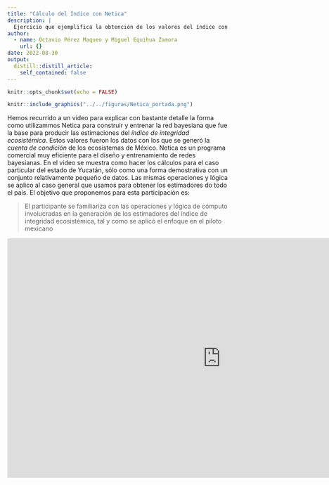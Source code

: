 ```yaml
---
title: "Cálculo del Índice con Netica"
description: |
  Ejercicio que ejemplifica la obtención de los valores del índice con Netica.
author:
  - name: Octavio Pérez Maqueo y Miguel Equihua Zamora
    url: {}
date: 2022-08-30
output:
  distill::distill_article:
    self_contained: false
---
```



```r
knitr::opts_chunk$set(echo = FALSE)
```



```r

knitr::include_graphics("../../figuras/Netica_portada.png")

```

Hemos recurrido a un  video para explicar con bastante detalle la forma como utilizammos Netica para construir y entrenar la red bayesiana que fue la base para producir las estimaciones del _índice de integridad ecosistémica_. Estos valores fueron los datos con los que se generó la _cuenta de condición_ de los ecosistemas de México. Netica es un programa comercial muy eficiente para el diseño y entrenamiento de redes bayesianas. En el video se muestra como hacer los cálculos para el caso particular del estado de Yucatán, sólo como una forma demostrativa con un conjunto relativamente pequeño de datos. Las mismas operaciones y lógica se aplico al caso general que usamos para obtener los estimadores do todo el país. El objetivo que proponemos para esta participación es:

> El participante se familiariza con las operaciones y lógica de cómputo involucradas en la generación de los estimadores del índice de integridad ecosistémica, tal y como se aplicó el enfoque en el piloto mexicano


<iframe width="969" height="545" src="https://www.youtube.com/embed/W5esQJeQ_oE" title="Red Bayesiana del Índice de Integridad Ecosistémica con Netica" frameborder="0" allow="accelerometer; autoplay; clipboard-write; encrypted-media; gyroscope; picture-in-picture; web-share" allowfullscreen></iframe>

